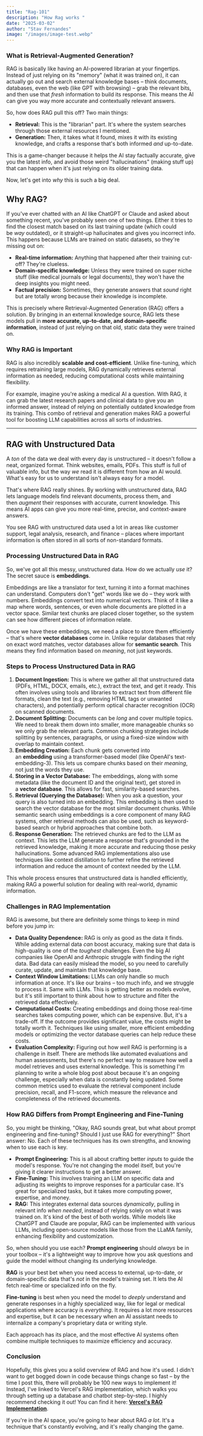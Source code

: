 ```yaml
---
title: "Rag-101"
description: "How Rag works "
date: "2025-03-02"
author: "Stav Fernandes"
image: "/images/image-test.webp"
---
```


### What is Retrieval-Augmented Generation?

RAG is basically like having an AI-powered librarian at your fingertips. Instead of just relying on its "memory" (what it was trained on), it can actually go out and search external knowledge bases – think documents, databases, even the web (like GPT with browsing) – grab the relevant bits, and then use that *fresh* information to build its response. This means the AI can give you way more accurate and contextually relevant answers.

So, how does RAG pull this off? Two main things:

- **Retrieval:** This is the "librarian" part. It's where the system searches through those external resources I mentioned.
- **Generation:** Then, it takes what it found, mixes it with its existing knowledge, and crafts a response that's both informed *and* up-to-date.

This is a game-changer because it helps the AI stay factually accurate, give you the latest info, and avoid those weird "hallucinations" (making stuff up) that can happen when it's just relying on its older training data.

Now, let's get into *why* this is such a big deal.

## Why RAG?

If you've ever chatted with an AI like ChatGPT or Claude and asked about something recent, you've probably seen one of two things. Either it tries to find the closest match based on its last training update (which could be *way* outdated), or it straight-up hallucinates and gives you incorrect info. This happens because LLMs are trained on static datasets, so they're missing out on:

- **Real-time information:** Anything that happened after their training cut-off? They're clueless.
- **Domain-specific knowledge:** Unless they were trained on super niche stuff (like medical journals or legal documents), they won't have the deep insights you might need.
- **Factual precision:** Sometimes, they generate answers that *sound* right but are totally wrong because their knowledge is incomplete.

This is precisely where Retrieval-Augmented Generation (RAG) offers a solution. By bringing in an external knowledge source, RAG lets these models pull in **more accurate, up-to-date, and domain-specific information**, instead of just relying on that old, static data they were trained on.

### Why RAG is Important

RAG is also incredibly **scalable and cost-efficient**. Unlike fine-tuning, which requires retraining large models, RAG dynamically retrieves external information as needed, reducing computational costs while maintaining flexibility.

For example, imagine you're asking a medical AI a question. With RAG, it can grab the latest research papers and clinical data to give you an informed answer, instead of relying on potentially outdated knowledge from its training. This combo of retrieval and generation makes RAG a powerful tool for boosting LLM capabilities across all sorts of industries.

---

## RAG with Unstructured Data

A *ton* of the data we deal with every day is unstructured – it doesn't follow a neat, organized format. Think websites, emails, PDFs. This stuff is full of valuable info, but the way *we* read it is different from how an AI would. What's easy for us to understand isn't always easy for a model.

That's where RAG really shines. By working with unstructured data, RAG lets language models find relevant documents, process them, and then *augment* their responses with accurate, current knowledge. This means AI apps can give you more real-time, precise, and context-aware answers.

You see RAG with unstructured data used a lot in areas like customer support, legal analysis, research, and finance – places where important information is often stored in all sorts of non-standard formats.

### Processing Unstructured Data in RAG

So, we've got all this messy, unstructured data. How do we actually *use* it? The secret sauce is **embeddings**.

Embeddings are like a translator for text, turning it into a format machines can understand. Computers don't "get" words like we do – they work with numbers. Embeddings convert text into numerical vectors. Think of it like a map where words, sentences, or even whole documents are plotted in a vector space. Similar text chunks are placed closer together, so the system can see how different pieces of information relate.

Once we have these embeddings, we need a place to store them efficiently – that's where **vector databases** come in. Unlike regular databases that rely on exact word matches, vector databases allow for **semantic search**. This means they find information based on *meaning*, not just keywords.

### Steps to Process Unstructured Data in RAG

1. **Document Ingestion:** This is where we gather all that unstructured data (PDFs, HTML, DOCX, emails, etc.), extract the text, and get it ready. This often involves using tools and libraries to extract text from different file formats, clean the text (e.g., removing HTML tags or unwanted characters), and potentially perform optical character recognition (OCR) on scanned documents.
2. **Document Splitting:** Documents can be *long* and cover multiple topics. We need to break them down into smaller, more manageable chunks so we only grab the relevant parts. Common chunking strategies include splitting by sentences, paragraphs, or using a fixed-size window with overlap to maintain context.
3. **Embedding Creation:** Each chunk gets converted into an **embedding** using a transformer-based model (like OpenAI's text-embedding-3). This lets us compare chunks based on their *meaning*, not just the words they use.
4. **Storing in a Vector Database:** The embeddings, along with some metadata (like the document ID and the original text), get stored in a **vector database**. This allows for fast, similarity-based searches.
5. **Retrieval (Querying the Database):** When you ask a question, your query is also turned into an embedding. This embedding is then used to search the vector database for the most similar document chunks. While semantic search using embeddings is a core component of many RAG systems, other retrieval methods can also be used, such as keyword-based search or hybrid approaches that combine both.
6. **Response Generation:** The retrieved chunks are fed to the LLM as context. This lets the LLM generate a response that's grounded in the retrieved knowledge, making it more accurate and reducing those pesky hallucinations. Some advanced RAG implementations also use techniques like context distillation to further refine the retrieved information and reduce the amount of context needed by the LLM.

This whole process ensures that unstructured data is handled efficiently, making RAG a powerful solution for dealing with real-world, dynamic information.

### Challenges in RAG Implementation

RAG is awesome, but there are definitely some things to keep in mind before you jump in:

- **Data Quality Dependence:** RAG is only as good as the data it finds. While adding external data *can* boost accuracy, making sure that data is high-quality is one of the *toughest* challenges. Even the big AI companies like OpenAI and Anthropic struggle with finding the right data. Bad data can easily mislead the model, so you need to carefully curate, update, and maintain that knowledge base.
- **Context Window Limitations:** LLMs can only handle so much information at once. It's like our brains – too much info, and we struggle to process it. Same with LLMs. This is getting better as models evolve, but it's still important to think about how to structure and filter the retrieved data effectively.
- **Computational Costs:** Creating embeddings and doing those real-time searches takes computing power, which can be expensive. But, it's a trade-off. If the outcome provides significant value, the costs might be totally worth it. Techniques like using smaller, more efficient embedding models or optimizing the vector database queries can help reduce these costs.
- **Evaluation Complexity:** Figuring out how *well* RAG is performing is a challenge in itself. There are methods like automated evaluations and human assessments, but there's no perfect way to measure how well a model retrieves and uses external knowledge. This is something I'm planning to write a whole blog post about because it's an ongoing challenge, especially when data is constantly being updated. Some common metrics used to evaluate the retrieval component include precision, recall, and F1-score, which measure the relevance and completeness of the retrieved documents.

### How RAG Differs from Prompt Engineering and Fine-Tuning

So, you might be thinking, "Okay, RAG sounds great, but what about prompt engineering and fine-tuning? Should I just use RAG for everything?" Short answer: No. Each of these techniques has its own strengths, and knowing when to use each is key.

- **Prompt Engineering:** This is all about crafting better *inputs* to guide the model's response. You're not changing the model itself, but you're giving it clearer instructions to get a better answer.
- **Fine-Tuning:** This involves training an LLM on specific data and adjusting its weights to improve responses for a particular case. It's great for specialized tasks, but it takes more computing power, expertise, and money.
- **RAG:** This integrates external data sources *dynamically*, pulling in relevant info *when needed*, instead of relying solely on what it was trained on. It's kind of the best of both worlds. While models like ChatGPT and Claude are popular, RAG can be implemented with various LLMs, including open-source models like those from the LLaMA family, enhancing flexibility and customization.

So, when should you use each? **Prompt engineering** should *always* be in your toolbox – it's a lightweight way to improve how you ask questions and guide the model without changing its underlying knowledge.

**RAG** is your best bet when you need access to external, up-to-date, or domain-specific data that's *not* in the model's training set. It lets the AI fetch real-time or specialized info on the fly.

**Fine-tuning** is best when you need the model to *deeply* understand and generate responses in a highly specialized way, like for legal or medical applications where accuracy is *everything*. It requires a lot more resources and expertise, but it can be necessary when an AI assistant needs to internalize a company's proprietary data or writing style.

Each approach has its place, and the most effective AI systems often combine multiple techniques to maximize efficiency and accuracy.

### Conclusion

Hopefully, this gives you a solid overview of RAG and how it's used. I didn't want to get bogged down in code because things change so fast – by the time I post this, there will probably be 100 new ways to implement it! Instead, I've linked to Vercel's RAG implementation, which walks you through setting up a database and chatbot step-by-step. I highly recommend checking it out! You can find it here: [**Vercel's RAG Implementation**](https://www.google.com/url?sa=E&q=https%3A%2F%2Fsdk.vercel.ai%2Fdocs%2Fguides%2Frag-chatbot).

If you're in the AI space, you're going to hear about RAG *a lot*. It's a technique that's constantly evolving, and it's really changing the game.
